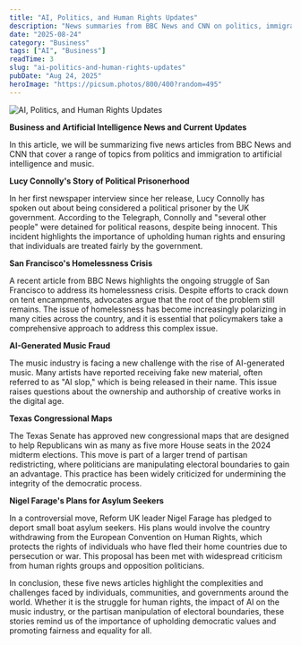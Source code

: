 ```yaml
---
title: "AI, Politics, and Human Rights Updates"
description: "News summaries from BBC News and CNN on politics, immigration, AI, music, and more."
date: "2025-08-24"
category: "Business"
tags: ["AI", "Business"]
readTime: 3
slug: "ai-politics-and-human-rights-updates"
pubDate: "Aug 24, 2025"
heroImage: "https://picsum.photos/800/400?random=495"
---
```


![AI, Politics, and Human Rights Updates](https://picsum.photos/800/400?random=495)

**Business and Artificial Intelligence News and Current Updates**

In this article, we will be summarizing five news articles from BBC News and CNN that cover a range of topics from politics and immigration to artificial intelligence and music.

**Lucy Connolly's Story of Political Prisonerhood**

In her first newspaper interview since her release, Lucy Connolly has spoken out about being considered a political prisoner by the UK government. According to the Telegraph, Connolly and "several other people" were detained for political reasons, despite being innocent. This incident highlights the importance of upholding human rights and ensuring that individuals are treated fairly by the government.

**San Francisco's Homelessness Crisis**

A recent article from BBC News highlights the ongoing struggle of San Francisco to address its homelessness crisis. Despite efforts to crack down on tent encampments, advocates argue that the root of the problem still remains. The issue of homelessness has become increasingly polarizing in many cities across the country, and it is essential that policymakers take a comprehensive approach to address this complex issue.

**AI-Generated Music Fraud**

The music industry is facing a new challenge with the rise of AI-generated music. Many artists have reported receiving fake new material, often referred to as "AI slop," which is being released in their name. This issue raises questions about the ownership and authorship of creative works in the digital age.

**Texas Congressional Maps**

The Texas Senate has approved new congressional maps that are designed to help Republicans win as many as five more House seats in the 2024 midterm elections. This move is part of a larger trend of partisan redistricting, where politicians are manipulating electoral boundaries to gain an advantage. This practice has been widely criticized for undermining the integrity of the democratic process.

**Nigel Farage's Plans for Asylum Seekers**

In a controversial move, Reform UK leader Nigel Farage has pledged to deport small boat asylum seekers. His plans would involve the country withdrawing from the European Convention on Human Rights, which protects the rights of individuals who have fled their home countries due to persecution or war. This proposal has been met with widespread criticism from human rights groups and opposition politicians.

In conclusion, these five news articles highlight the complexities and challenges faced by individuals, communities, and governments around the world. Whether it is the struggle for human rights, the impact of AI on the music industry, or the partisan manipulation of electoral boundaries, these stories remind us of the importance of upholding democratic values and promoting fairness and equality for all.
